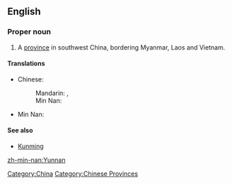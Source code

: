 ==English==

===Proper noun===
{{en-proper noun}}

# A [[province]] in southwest China, bordering Myanmar, Laos and Vietnam.

====Translations====
{{trans-top|a province in China}}
* Chinese:
*: Mandarin: {{t|zh|雲南|sc=Hani}}, {{t|zh|云南|tr=Yúnnán|sc=Hani}}
*: Min Nan: {{tø|nan|雲南}}
{{trans-mid}}
* Min Nan: {{tø|nan|云南|tr=Hûn-lâm}}
{{trans-bottom}}

====See also====
* [[Kunming]]

[[Category:China]]
[[Category:Chinese Provinces]]

[[zh-min-nan:Yunnan]]